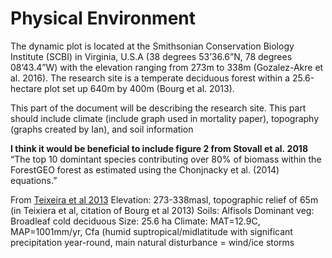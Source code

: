 # Physical Environment

The dynamic plot is located at the Smithsonian Conservation Biology Institute (SCBI) in Virginia, U.S.A (38 degrees 53'36.6"N, 78 degrees 08'43.4"W) with the elevation ranging from 273m to 338m (Gozalez-Akre et al. 2016). The research site is a temperate deciduous forest within a 25.6-hectare plot set up 640m by 400m (Bourg et al. 2013).

This part of the document will be describing the research site. This part should include climate (include graph used in mortality paper), topography (graphs created by Ian), and soil information

**I think it would be beneficial to include figure 2 from Stovall et al. 2018**
"The top 10 domintant species contributing over 80% of biomass within the ForestGEO forest as estimated using the Chonjnacky et al. (2014) equations."


From [Teixeira et al 2013](https://onlinelibrary.wiley.com/doi/epdf/10.1111/gcb.12712)
Elevation: 273-338masl, topographic relief of 65m (in Teixiera et al, citation of Bourg et al 2013)
Soils: Alfisols
Dominant veg: Broadleaf cold deciduous
Size: 25.6 ha
Climate: MAT=12.9C, MAP=1001mm/yr, Cfa (humid suptropical/midlatitude with significant precipitation year-round, main natural disturbance = wind/ice storms
